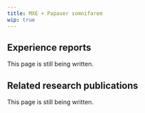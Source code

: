 ---
title: MXE + Papaver somnifarem
wip: true
---

## Experience reports

This page is still being written.

## Related research publications

This page is still being written.

